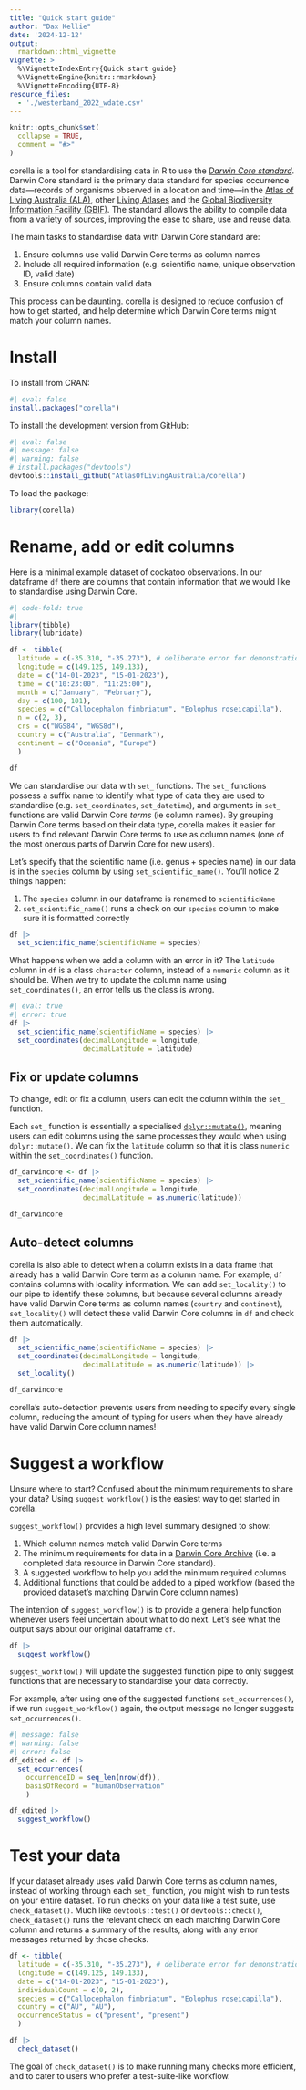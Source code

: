 ```yaml
---
title: "Quick start guide"
author: "Dax Kellie"
date: '2024-12-12'
output: 
  rmarkdown::html_vignette
vignette: >
  %\VignetteIndexEntry{Quick start guide}
  %\VignetteEngine{knitr::rmarkdown}
  %\VignetteEncoding{UTF-8}
resource_files:
  - './westerband_2022_wdate.csv'
---
```


```r
knitr::opts_chunk$set(
  collapse = TRUE,
  comment = "#>"
)
```

corella is a tool for standardising data in R to use the [*Darwin Core standard*](https://www.gbif.org/darwin-core). Darwin Core standard is the primary data standard for species occurrence data---records of organisms observed in a location and time---in the [Atlas of Living Australia (ALA)](https://ala.org.au/), other [Living Atlases](https://living-atlases.gbif.org/) and the [Global Biodiversity Information Facility (GBIF)](https://www.gbif.org/). The standard allows the ability to compile data from a variety of sources, improving the ease to share, use and reuse data.

The main tasks to standardise data with Darwin Core standard are:

  1. Ensure columns use valid Darwin Core terms as column names
  2. Include all required information (e.g. scientific name, unique observation ID, valid date)
  3. Ensure columns contain valid data

This process can be daunting. corella is designed to reduce confusion of how to get started, and help determine which Darwin Core terms might match your column names.

# Install

To install from CRAN:

```r
#| eval: false
install.packages("corella")
```

To install the development version from GitHub:

```r
#| eval: false
#| message: false
#| warning: false
# install.packages("devtools")
devtools::install_github("AtlasOfLivingAustralia/corella")
```

To load the package:

```r
library(corella)
```


# Rename, add or edit columns

Here is a minimal example dataset of cockatoo observations. In our dataframe `df` there are columns that contain information that we would like to standardise using Darwin Core.

```r
#| code-fold: true
#| 
library(tibble)
library(lubridate)

df <- tibble(
  latitude = c(-35.310, "-35.273"), # deliberate error for demonstration purposes
  longitude = c(149.125, 149.133),
  date = c("14-01-2023", "15-01-2023"),
  time = c("10:23:00", "11:25:00"),
  month = c("January", "February"),
  day = c(100, 101),
  species = c("Callocephalon fimbriatum", "Eolophus roseicapilla"),
  n = c(2, 3),
  crs = c("WGS84", "WGS8d"),
  country = c("Australia", "Denmark"),
  continent = c("Oceania", "Europe")
  )
```


```r
df
```

We can standardise our data with `set_` functions. The `set_` functions possess a suffix name to identify what type of data they are used to standardise (e.g. `set_coordinates`, `set_datetime`), and arguments in `set_` functions are valid Darwin Core *terms* (ie column names). By grouping Darwin Core terms based on their data type, corella makes it easier for users to find relevant Darwin Core terms to use as column names (one of the most onerous parts of Darwin Core for new users).

Let's specify that the scientific name (i.e. genus + species name) in our data is in the `species` column by using `set_scientific_name()`. You'll notice 2 things happen:

  1. The `species` column in our dataframe is renamed to `scientificName`
  2. `set_scientific_name()` runs a check on our `species` column to make sure it is formatted correctly

```r
df |>
  set_scientific_name(scientificName = species)
```


What happens when we add a column with an error in it? The `latitude` column in `df` is a class `character` column, instead of a `numeric` column as it should be. When we try to update the column name using `set_coordinates()`, an error tells us the class is wrong.

```r
#| eval: true
#| error: true
df |>
  set_scientific_name(scientificName = species) |>
  set_coordinates(decimalLongitude = longitude,
                  decimalLatitude = latitude)
```


## Fix or update columns

To change, edit or fix a column, users can edit the column within the `set_` function.

Each `set_` function is essentially a specialised [`dplyr::mutate()`](https://dplyr.tidyverse.org/reference/mutate.html), meaning users can edit columns using the same processes they would when using `dplyr::mutate()`. We can fix the `latitude` column so that it is class `numeric` within the `set_coordinates()` function.

```r
df_darwincore <- df |>
  set_scientific_name(scientificName = species) |>
  set_coordinates(decimalLongitude = longitude,
                  decimalLatitude = as.numeric(latitude))

df_darwincore
```

## Auto-detect columns

corella is also able to detect when a column exists in a data frame that already has a valid Darwin Core term as a column name. For example, `df` contains columns with locality information. We can add `set_locality()` to our pipe to identify these columns, but because several columns already have valid Darwin Core terms as column names (`country` and `continent`), `set_locality()` will detect these valid Darwin Core columns in `df` and check them automatically.

```r
df |>
  set_scientific_name(scientificName = species) |>
  set_coordinates(decimalLongitude = longitude,
                  decimalLatitude = as.numeric(latitude)) |>
  set_locality()

df_darwincore
```

corella's auto-detection prevents users from needing to specify every single column, reducing the amount of typing for users when they have already have valid Darwin Core column names!


# Suggest a workflow

Unsure where to start? Confused about the minimum requirements to share your data? Using `suggest_workflow()` is the easiest way to get started in corella.

`suggest_workflow()` provides a high level summary designed to show:

  1. Which column names match valid Darwin Core terms
  2. The minimum requirements for data in a [Darwin Core Archive](https://support.ala.org.au/support/solutions/articles/6000261427-sharing-a-dataset-with-the-ala#create-archive) (i.e. a completed data resource in Darwin Core standard).
  3. A suggested workflow to help you add the minimum required columns
  4. Additional functions that could be added to a piped workflow (based the provided dataset's matching Darwin Core column names)
  
The intention of `suggest_workflow()` is to provide a general help function whenever users feel uncertain about what to do next. Let's see what the output says about our original dataframe `df`.

```r
df |>
  suggest_workflow()
```

`suggest_workflow()` will update the suggested function pipe to only suggest functions that are necessary to standardise your data correctly. 

For example, after using one of the suggested functions `set_occurrences()`, if we run `suggest_workflow()` again, the output message no longer suggests `set_occurrences()`. 

```r
#| message: false
#| warning: false
#| error: false
df_edited <- df |>
  set_occurrences(
    occurrenceID = seq_len(nrow(df)),
    basisOfRecord = "humanObservation"
    )
```

```r
df_edited |>
  suggest_workflow()
```

# Test your data

If your dataset already uses valid Darwin Core terms as column names, instead of working through each `set_` function, you might wish to run tests on your entire dataset. To run checks on your data like a test suite, use `check_dataset()`. Much like `devtools::test()` or `devtools::check()`, `check_dataset()` runs the relevant check on each matching Darwin Core column and returns a summary of the results, along with any error messages returned by those checks.

```r
df <- tibble(
  latitude = c(-35.310, "-35.273"), # deliberate error for demonstration purposes
  longitude = c(149.125, 149.133),
  date = c("14-01-2023", "15-01-2023"),
  individualCount = c(0, 2),
  species = c("Callocephalon fimbriatum", "Eolophus roseicapilla"),
  country = c("AU", "AU"),
  occurrenceStatus = c("present", "present")
  )

df |>
  check_dataset()
```

The goal of `check_dataset()` is to make running many checks more efficient, and to cater to users who prefer a test-suite-like workflow.
